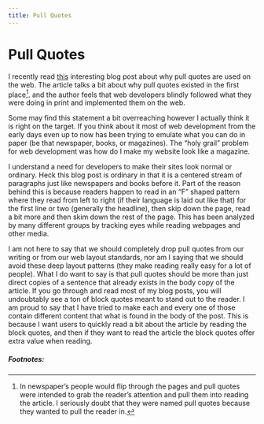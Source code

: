 ```yaml
---
title: Pull Quotes
---
```


# Pull Quotes

I recently read <a href="https://adactio.com/journal/11102">this</a> interesting blog post about why pull quotes are used on the web. The article talks a bit about why pull quotes existed in the first place[^1]. and the author feels that web developers blindly followed what they were doing in print and implemented them on the web.

Some may find this statement a bit overreaching however I actually think it is right on the target. If you think about it most of web development from the early days even up to now has been trying to emulate what you can do in paper (be that newspaper, books, or magazines). The “holy grail” problem for web development was how do I make my website look like a magazine.

I understand a need for developers to make their sites look normal or ordinary. Heck this blog post is ordinary in that it is a centered stream of paragraphs just like newspapers and books before it. Part of the reason behind this is because readers happen to read in an “F” shaped pattern where they read from left to right (if their language is laid out like that) for the first line or two (generally the headline), then skip down the page, read a bit more and then skim down the rest of the page. This has been analyzed by many different groups by tracking eyes while reading webpages and other media.

I am not here to say that we should completely drop pull quotes from our writing or from our web layout standards, nor am I saying that we should avoid these deep layout patterns (they make reading really easy for a lot of people). What I do want to say is that pull quotes should be more than just direct copies of a sentence that already exists in the body copy of the article. If you go through and read most of my blog posts, you will undoubtably see a ton of block quotes meant to stand out to the reader. I am proud to say that I have tried to make each and every one of those contain different content that what is found in the body of the post. This is because I want users to quickly read a bit about the article by reading the block quotes, and then if they want to read the article the block quotes offer extra value when reading.

##### Footnotes:

[^1]: In newspaper’s people would flip through the pages and pull quotes were intended to grab the reader’s attention and pull them into reading the article. I seriously doubt that they were named pull quotes because they wanted to pull the reader in.
